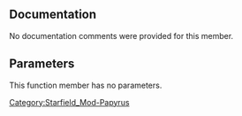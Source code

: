 {{Script_Member_Summary
| title = Get
| script = [[SFM:Script-Samples:PropertyScript|Samples:PropertyScript]]
| name = [[SFM:Script-Samples:PropertyScript/Get|Get]]
| kind = Function
| returns = bool
}}


== Documentation ==
No documentation comments were provided for this member.


== Parameters ==
This function member has no parameters.



[[Category:Starfield_Mod-Papyrus]]
